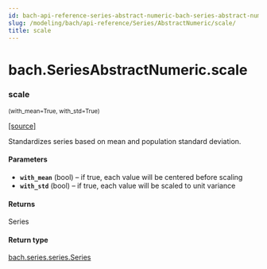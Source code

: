 ```yaml
---
id: bach-api-reference-series-abstract-numeric-bach-series-abstract-numeric-scale
slug: /modeling/bach/api-reference/Series/AbstractNumeric/scale/
title: scale
---
```


# bach.SeriesAbstractNumeric.scale

<div className="method">

### <span className="name">scale</span>

<small className="parameter-list">(<span className="parameter" id="with_mean">with_mean=True</span>, <span className="parameter" id="with_std">with_std=True</span>)</small>


&#8203;<span className="view-source">[[source]](https://github.com/objectiv/objectiv-analytics/blob/main/bach/bach/series/series_numeric.py)</span>

<div className="content">

Standardizes series based on mean and population standard deviation.


#### Parameters

* **`with_mean`** (bool) – if true, each value will be centered before scaling
* **`with_std`** (bool) – if true, each value will be scaled to unit variance



#### Returns

Series



#### Return type

[bach.series.series.Series](/modeling/bach/api-reference/Series/bach.Series.mdx)



</div>


</div>
